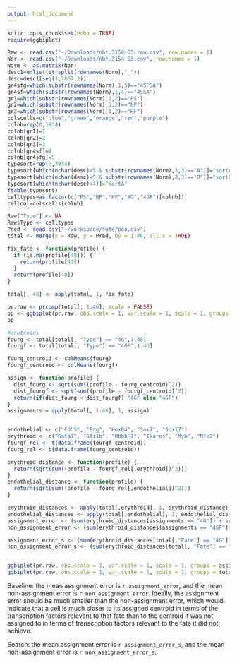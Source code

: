 ```yaml
---
output: html_document
---
```

```r
knitr::opts_chunk$set(echo = TRUE)
require(ggbiplot)
```

```r
Raw <- read.csv("~/Downloads/nbt.3154-S3-raw.csv", row.names = 1)
Nor <- read.csv("~/Downloads/nbt.3154-S3.csv", row.names = 1)
Norm <- as.matrix(Nor)
desc1=unlist(strsplit(rownames(Norm),"_"))
desc=desc1[seq(1,7867,2)]
gr4sfg=which(substr(rownames(Norm),1,5)=="4SFGA")
gr4sf=which(substr(rownames(Norm),1,4)=="4SGA")
gr1=which(substr(rownames(Norm),1,2)=="PS")
gr2=which(substr(rownames(Norm),1,2)=="NP")
gr3=which(substr(rownames(Norm),1,2)=="HF")
colscells=c("blue","green","orange","red","purple")
colnb=rep(0,3934)
colnb[gr1]=1
colnb[gr2]=2
colnb[gr3]=3
colnb[gr4sf]=4
colnb[gr4sfg]=5
typesort=rep(0,3934)
typesort[which(nchar(desc)<5 & substr(rownames(Norm),3,3)=="A")]="sortA"
typesort[which(nchar(desc)<5 & substr(rownames(Norm),3,3)=="B")]="sortB"
typesort[which(nchar(desc)>4)]="sortA"
ftable(typesort)
celltypes=as.factor(c("PS","NP","HF","4G","4GF")[colnb])
cellcol=colscells[colnb]
```


```r
Raw["Type"] <- NA
Raw$Type <- celltypes
Pred <- read.csv("~/workspace/fate/poo.csv")
total <- merge(x = Raw, y = Pred, by = 1:46, all.x = TRUE)

fix_fate <- function(profile) {
  if (is.na(profile[48])) {
    return(profile[47])
  }
  return(profile[48])
}

total[, 48] <- apply(total, 1, fix_fate)

pr.raw <- prcomp(total[, 1:46], scale = FALSE)
pp <- ggbiplot(pr.raw, obs.scale = 1, var.scale = 1, scale = 1, groups = total[, 47], ellipse = TRUE, circle = TRUE)
pp

#centroids
fourg <- total[total[, "Type"] == "4G",1:46]
fourgf <- total[total[, "Type"] == "4GF",1:46]

fourg_centroid <- colMeans(fourg)
fourgf_centroid <- colMeans(fourgf)

assign <- function(profile) {
  dist_fourg <- sqrt(sum((profile - fourg_centroid)^2))
  dist_fourgf <- sqrt(sum((profile - fourgf_centroid)^2))
  return(if(dist_fourg < dist_fourgf) "4G" else "4GF")
}
assignments = apply(total[, 1:46], 1, assign)


endothelial <- c("Cdh5", "Erg", "HoxB4", "Sox7", "Sox17")
erythroid <- c("Gata1", "Gfi1b", "HbbbH1", "Ikaros", "Myb", "Nfe2")
fourgf_rel <- t(data.frame(fourgf_centroid))
fourg_rel <- t(data.frame(fourg_centroid))

erythroid_distance <- function(profile) {
  return(sqrt(sum((profile - fourgf_rel[,erythroid])^2)))
}
endothelial_distance <- function(profile) {
  return(sqrt(sum((profile - fourg_rel[,endothelial])^2)))
}

erythroid_distances <- apply(total[,erythroid], 1, erythroid_distance)
endothelial_distances <- apply(total[,endothelial], 1, endothelial_distance)
assignment_error <- (sum(erythroid_distances[assignments == "4G"]) + sum(endothelial_distances[assignments=="4GF"]))/nrow(Raw)
non_assignment_error <- (sum(erythroid_distances[assignments == "4GF"]) + sum(endothelial_distances[assignments == "4G"]))/nrow(total)

assignment_error_s <- (sum(erythroid_distances[total[,"Fate"] == "4G"]) + sum(endothelial_distances[total[,"Fate"] == "4GF"]))/nrow(total)
non_assignment_error_s <- (sum(erythroid_distances[total[, "Fate"] == "4GF"]) + sum(endothelial_distances[total[, "Fate"] == "4G"]))/nrow(total)


ggbiplot(pr.raw, obs.scale = 1, var.scale = 1, scale = 1, groups = assignments, ellipse = TRUE, circle = TRUE)
ggbiplot(pr.raw, obs.scale = 1, var.scale = 1, scale = 1, groups = total[, c("Fate")], ellipse = TRUE, circle = TRUE)

```

Baseline: the mean assignment error is `r assignment_error`, and the mean non-assignment error is `r non_assignment_error`. Ideally, the assignment error should be much smaller than the non-assignment error, which would indicate that a cell is much closer to its assigned centroid in terms of the transcription factors relevant to that fate than to the centroid it was not assigned to in terms of transcription factors relevant to the fate it did not achieve.

Search: the mean assignment error is `r assignment_error_s`, and the mean non-assignment error is `r non_assignment_error_s`. 
